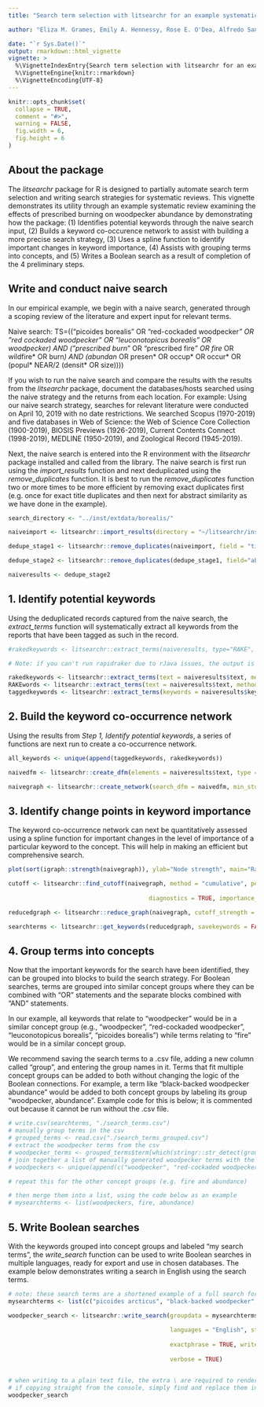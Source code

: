 ```yaml
---
title: "Search term selection with litsearchr for an example systematic review of the effects of prescribed burning on abundance of red-cockaded woodpeckers (Picoides borealis)"

author: "Eliza M. Grames, Emily A. Hennessy, Rose E. O'Dea, Alfredo Sanchez-Tojar, and Michael Schermann"

date: "`r Sys.Date()`"
output: rmarkdown::html_vignette
vignette: >
  %\VignetteIndexEntry{Search term selection with litsearchr for an example systematic review of the effects of prescribed burning on abundance of red-cockaded woodpeckers (Picoides borealis)}
  %\VignetteEngine{knitr::rmarkdown}
  %\VignetteEncoding{UTF-8}
---
```



```r
knitr::opts_chunk$set(
  collapse = TRUE,
  comment = "#>",
  warning = FALSE,
  fig.width = 6,
  fig.height = 6
)
```

## About the package  
The *litsearchr* package for R is designed to partially automate search term selection and writing search strategies for systematic reviews. This vignette demonstrates its utility through an example systematic review examining the effects of prescribed burning on woodpecker abundance by demonstrating how the package: (1) Identifies potential keywords through the naive search input, (2) Builds a keyword co-occurence network to assist with building a more precise search strategy, (3) Uses a spline function to identify important changes in keyword importance, (4) Assists with grouping terms into concepts, and (5) Writes a Boolean search as a result of completion of the 4 preliminary steps.

## Write and conduct naive search
In our empirical example, we begin with a naive search, generated through a scoping review of the literature and expert input for relevant terms. 

Naive search: TS=(("picoides borealis" OR "red-cockaded woodpecker*" OR "red cockaded woodpecker" OR "leuconotopicus borealis" OR woodpecker) AND ("prescribed burn*" OR "prescribed fire*" OR fire* OR wildfire* OR burn*) AND (abundan* OR presen* OR occup* OR occur* OR (popul* NEAR/2 (densit* OR size))))

If you wish to run the naive search and compare the results with the results from the *litsearchr* package, document the databases/hosts searched using the naive strategy and the returns from each location. For example: Using our naive search strategy, searches for relevant literature were conducted on April 10, 2019 with no date restrictions. We searched Scopus (1970-2019) and five databases in Web of Science: the Web of Science Core Collection (1900-2019), BIOSIS Previews (1926-2019), Current Contents Connect (1998-2019), MEDLINE (1950-2019), and Zoological Record (1945-2019).

Next, the naive search is entered into the R environment with the *litsearchr* package installed and called from the library. The naive search is first run using the *import_results* function and next deduplicated using the *remove_duplicates* function. It is best to run the *remove_duplicates* function two or more times to be more efficient by removing exact duplicates first (e.g. once for exact title duplicates and then next for abstract similarity as we have done in the example).


```r

search_directory <- "../inst/extdata/borealis/"

naiveimport <- litsearchr::import_results(directory = "~/litsearchr/inst/extdata/borealis/", filename = NULL, save_dataset = FALSE)

dedupe_stage1 <- litsearchr::remove_duplicates(naiveimport, field = "title", method = "quick")

dedupe_stage2 <- litsearchr::remove_duplicates(dedupe_stage1, field="abstract", method="similarity")

naiveresults <- dedupe_stage2

```



## 1. Identify potential keywords

Using the deduplicated records captured from the naive search, the *extract_terms* function will systematically extract all keywords from the reports that have been tagged as such in the record.

```r

#rakedkeywords <- litsearchr::extract_terms(naiveresults, type="RAKE", min_freq = 2, title = TRUE, abstract = TRUE, ngrams = TRUE, n=2)

# Note: if you can't run rapidraker due to rJava issues, the output is stored in litsearchr::rakedkeywords

rakedkeywords <- litsearchr::extract_terms(text = naiveresults$text, method = "fakerake", min_freq = 2, ngrams = TRUE, n = 2, language = "English")
RAKEwords <- litsearchr::extract_terms(text = naiveresults$text, method = "RAKE", min_freq = 2, ngrams = TRUE, n = 2, language = "English")
taggedkeywords <- litsearchr::extract_terms(keywords = naiveresults$keywords, method="tagged")

```



## 2. Build the keyword co-occurrence network
Using the results from *Step 1, Identify potential keywords*, a series of functions are next run to create a co-occurrence network. 


```r

all_keywords <- unique(append(taggedkeywords, rakedkeywords))

naivedfm <- litsearchr::create_dfm(elements = naiveresults$text, type = "keywords", keywords = all_keywords)

naivegraph <- litsearchr::create_network(search_dfm = naivedfm, min_studies = 3, min_occurrences = 3)

```



## 3. Identify change points in keyword importance 
The keyword co-occurrence network can next be quantitatively assessed using a spline function for important changes in the level of importance of a particular keyword to the concept. This will help in making an efficient but comprehensive search.


```r

plot(sort(igraph::strength(naivegraph)), ylab="Node strength", main="Ranked node strengths", xlab="Rank")

```



```r

cutoff <- litsearchr::find_cutoff(naivegraph, method = "cumulative", percent = .80, 
                                        
                                        diagnostics = TRUE, importance_method = "strength")


```





```r

reducedgraph <- litsearchr::reduce_graph(naivegraph, cutoff_strength = cutoff[1])

searchterms <- litsearchr::get_keywords(reducedgraph, savekeywords = FALSE, makewordle = FALSE)

```



## 4. Group terms into concepts
Now that the important keywords for the search have been identified, they can be grouped into blocks to build the search strategy. For Boolean searches, terms are grouped into similar concept groups where they can be combined with "OR" statements and the separate blocks combined with "AND" statements.

In our example, all keywords that relate to "woodpecker" would be in a similar concept group (e.g., "woodpecker", "red-cockaded woodpecker", "leuconotopicus borealis", "picoides borealis") while terms relating to "fire" would be in a similar concept group.

We recommend saving the search terms to a .csv file, adding a new column called "group", and entering the group names in it. Terms that fit multiple concept groups can be added to both without changing the logic of the Boolean connections. For example, a term like "black-backed woodpecker abundance" would be added to both concept groups by labeling its group "woodpecker, abundance". Example code for this is below; it is commented out because it cannot be run without the .csv file.

```r

# write.csv(searchterms, "./search_terms.csv")
# manually group terms in the csv
# grouped_terms <- read.csv("./search_terms_grouped.csv")
# extract the woodpecker terms from the csv
# woodpecker_terms <- grouped_terms$term[which(stringr::str_detect(grouped_terms$group, "woodpecker"))]
# join together a list of manually generated woodpecker terms with the ones from the csv
# woodpeckers <- unique(append(c("woodpecker", "red-cockaded woodpecker", "leuconotopicus borealis", "picoides borealis")), woodpecker_terms)

# repeat this for the other concept groups (e.g. fire and abundance)

# then merge them into a list, using the code below as an example
# mysearchterms <- list(woodpeckers, fire, abundance)

```



## 5. Write Boolean searches
With the keywords grouped into concept groups and labeled "my search terms", the *write_search* function can be used to write Boolean searches in multiple languages, ready for export and use in chosen databases. The example below demonstrates writing a search in English using the search terms.


```r

# note: these search terms are a shortened example of a full search for illustration purposes only
mysearchterms <- list(c("picoides arcticus", "black-backed woodpecker", "picoides borealis", "red-cockaded woodpecker", "cavity-nesting species", "woodpeckers"), c("fire", "forest fire", "wildfire", "prescribed burn", "burned forest", "burned site"), c("species abundance", "species presence", "species occurrence"))

woodpecker_search <- litsearchr::write_search(groupdata = mysearchterms, 
                                              
                                              languages = "English", stemming = TRUE,
                                              
                                              exactphrase = TRUE, writesearch = FALSE, 
                                              
                                              verbose = TRUE)


# when writing to a plain text file, the extra \ are required to render the * and " properly
# if copying straight from the console, simply find and replace them in a text editor
woodpecker_search

```
